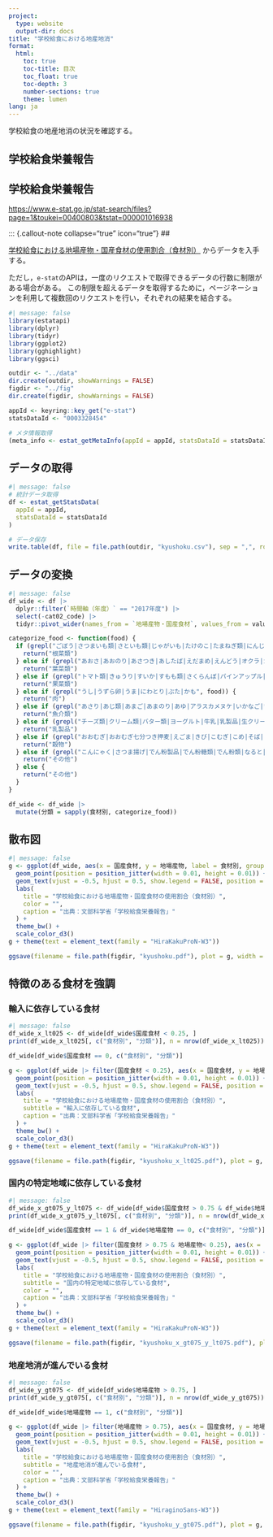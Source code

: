 ```yaml
---
project:
  type: website
  output-dir: docs
title: "学校給食における地産地消"
format:
  html:
    toc: true
    toc-title: 目次
    toc_float: true
    toc-depth: 3
    number-sections: true
    theme: lumen
lang: ja
---
```


学校給食の地産地消の状況を確認する。

## 学校給食栄養報告

::: {.callout-note collapse="true" icon="true"}
## 学校給食栄養報告

[https://www.e-stat.go.jp/stat-search/files?page=1&toukei=00400803&tstat=000001016938](https://www.e-stat.go.jp/stat-search/files?page=1&toukei=00400803&tstat=000001016938){target="_blank"}
:::

::: {.callout-note collapse="true" icon="true"}
## 

[学校給食における地場産物・国産食材の使用割合（食材別）](https://www.e-stat.go.jp/stat-search/database?statdisp_id=0003328454){target="_blank"} からデータを入手する。

ただし，`e-stat`のAPIは，一度のリクエストで取得できるデータの行数に制限がある場合がある。
この制限を超えるデータを取得するために，ページネーションを利用して複数回のリクエストを行い，それぞれの結果を結合する。

```r
#| message: false
library(estatapi)
library(dplyr)
library(tidyr)
library(ggplot2)
library(gghighlight)
library(ggsci)

outdir <- "../data"
dir.create(outdir, showWarnings = FALSE)
figdir <- "../fig"
dir.create(figdir, showWarnings = FALSE)

appId <- keyring::key_get("e-stat")
statsDataId <- "0003328454"

# メタ情報取得
(meta_info <- estat_getMetaInfo(appId = appId, statsDataId = statsDataId))
```


## データの取得

```r
#| message: false
# 統計データ取得
df <- estat_getStatsData(
  appId = appId,
  statsDataId = statsDataId
)

# データ保存
write.table(df, file = file.path(outdir, "kyushoku.csv"), sep = ",", row.names = FALSE)
```


## データの変換

```r
#| message: false
df_wide <- df |>
  dplyr::filter(`時間軸（年度）` == "2017年度") |>
  select(-cat02_code) |>
  tidyr::pivot_wider(names_from = `地場産物・国産食材`, values_from = value)

categorize_food <- function(food) {
  if (grepl("ごぼう|さつまいも類|さといも類|じゃがいも|たけのこ|たまねぎ類|にんじん類|れんこん|ビーツ|へちま|ヤーコン|れんこん|らっきょう類", food)) {
    return("根菜類")
  } else if (grepl("あおさ|あおのり|あさつき|あしたば|えだまめ|えんどう|オクラ|カリフラワー|キャベツ類|こまつな|ししとう|しゅんぎく|セロリ|とうがん|なす類|パセリ|ブロッコリー|ほうれんそう|みずな|みつば類|レタス類|せり|チンゲンサイ|バジル|ピーマン類|ひらたけ類|ふき類|べにばないんげん|みぶな|ミズナ|メキャベツ|モロヘイヤ|パクチョイ|からしな|たいさい類|はやとうり", food)) {
    return("葉菜類")
  } else if (grepl("トマト類|きゅうり|すいか|すもも類|さくらんぼ|パインアップル|バナナ|びわ|ぶどう|ブルーベリー|マンゴー|メロン|もも類|りんご|なし類|いちご|いちじく|オリーブ|キウイフルーツ|かき", food)) {
    return("果菜類")
  } else if (grepl("うし|うずら卵|うま|にわとり|ぶた|かも", food)) {
    return("肉")
  } else if (grepl("あさり|あじ類|あまご|あまのり|あゆ|アラスカメヌケ|いかなご|いか類|いとよりだい|いわし類|いわな|えび類|えそ（魚類）|おきあみ|かさご|かじき類|かつお類|かに類|かます|かれい類|かわはぎ|きびなご|くじら|ぐち|くらげ|このしろ|さけ・ます類|さば類|さめ類|さより|さわら|さんま|しいら|ししゃも類|しゃこ|しらす|すずき|せり|たい類|たこ類|たちうお|たら類|とびうお|どじょう|にぎす|にしん|はたはた|はまち|ひらまさ|ふぐ|ぶり|ほたてがい|ほっけ|ほんもろこ（魚類）|まぐろ類|みずかけな|メルルーサ（魚類）|もずく類|やまめ|わかさぎ|わかめ|ホキ|したびらめ", food)) {
    return("魚介類")
  } else if (grepl("チーズ類|クリーム類|バター類|ヨーグルト|牛乳|乳製品|生クリーム|粉ミルク|液状乳類|発酵乳・乳酸菌飲料|粉乳類|練乳類", food)) {
    return("乳製品")
  } else if (grepl("おおむぎ|おおむぎ七分つき押麦|えごま|きび|こむぎ|こめ|そば|とうもろこし|雑穀", food)) {
    return("穀物")
  } else if (grepl("こんにゃく|さつま揚げ|でん粉製品|でん粉糖類|でん粉類|なると|つみれ|てんぐさ|とさかのり|焼き竹輪|焼き抜きかまぼこ|蒸しかまぼこ|とんぶり", food)) {
    return("その他")
  } else {
    return("その他")
  }
}

df_wide <- df_wide |>
  mutate(分類 = sapply(食材別, categorize_food))
```


## 散布図

```r
#| message: false
g <- ggplot(df_wide, aes(x = 国産食材, y = 地場産物, label = 食材別, group = 分類, colour = 分類)) +
  geom_point(position = position_jitter(width = 0.01, height = 0.01)) +
  geom_text(vjust = -0.5, hjust = 0.5, show.legend = FALSE, position = position_jitter(width = 0.01, height = 0.01), check_overlap = TRUE) +
  labs(
    title = "学校給食における地場産物・国産食材の使用割合（食材別）",
    color = "",
    caption = "出典：文部科学省「学校給食栄養報告」"
  ) +
  theme_bw() +
  scale_color_d3()
g + theme(text = element_text(family = "HiraKakuProN-W3"))

ggsave(filename = file.path(figdir, "kyushoku.pdf"), plot = g, width = 8, height = 8)
```


## 特徴のある食材を強調

### 輸入に依存している食材

```r
#| message: false
df_wide_x_lt025 <- df_wide[df_wide$国産食材 < 0.25, ]
print(df_wide_x_lt025[, c("食材別", "分類")], n = nrow(df_wide_x_lt025))

df_wide[df_wide$国産食材 == 0, c("食材別", "分類")]

g <- ggplot(df_wide |> filter(国産食材 < 0.25), aes(x = 国産食材, y = 地場産物, label = 食材別, group = 分類, colour = 分類)) +
  geom_point(position = position_jitter(width = 0.01, height = 0.01)) +
  geom_text(vjust = -0.5, hjust = 0.5, show.legend = FALSE, position = position_jitter(width = 0.01, height = 0.01), check_overlap = TRUE) +
  labs(
    title = "学校給食における地場産物・国産食材の使用割合（食材別）",
    subtitle = "輸入に依存している食材",
    caption = "出典：文部科学省「学校給食栄養報告」"
  ) +
  theme_bw() +
  scale_color_d3()
g + theme(text = element_text(family = "HiraKakuProN-W3"))

ggsave(filename = file.path(figdir, "kyushoku_x_lt025.pdf"), plot = g, width = 8, height = 8)
```

### 国内の特定地域に依存している食材

```r
#| message: false
df_wide_x_gt075_y_lt075 <- df_wide[df_wide$国産食材 > 0.75 & df_wide$地場産物 < 0.25, ]
print(df_wide_x_gt075_y_lt075[, c("食材別", "分類")], n = nrow(df_wide_x_gt075_y_lt075))

df_wide[df_wide$国産食材 == 1 & df_wide$地場産物 == 0, c("食材別", "分類")]

g <- ggplot(df_wide |> filter(国産食材 > 0.75 & 地場産物< 0.25), aes(x = 国産食材, y = 地場産物, label = 食材別, group = 分類, colour = 分類)) +
  geom_point(position = position_jitter(width = 0.01, height = 0.01)) +
  geom_text(vjust = -0.5, hjust = 0.5, show.legend = FALSE, position = position_jitter(width = 0.01, height = 0.01), check_overlap = TRUE) +
  labs(
    title = "学校給食における地場産物・国産食材の使用割合（食材別）",
    subtitle = "国内の特定地域に依存している食材",
    color = "",
    caption = "出典：文部科学省「学校給食栄養報告」"
  ) +
  theme_bw() +
  scale_color_d3()
g + theme(text = element_text(family = "HiraKakuProN-W3"))

ggsave(filename = file.path(figdir, "kyushoku_x_gt075_y_lt075.pdf"), plot = g, width = 8, height = 8)
```

### 地産地消が進んでいる食材

```r
#| message: false
df_wide_y_gt075 <- df_wide[df_wide$地場産物 > 0.75, ]
print(df_wide_y_gt075[, c("食材別", "分類")], n = nrow(df_wide_y_gt075))

df_wide[df_wide$地場産物 == 1, c("食材別", "分類")]

g <- ggplot(df_wide |> filter(地場産物 > 0.75), aes(x = 国産食材, y = 地場産物, label = 食材別, group = 分類, colour = 分類)) +
  geom_point(position = position_jitter(width = 0.01, height = 0.01)) +
  geom_text(vjust = -0.5, hjust = 0.5, show.legend = FALSE, position = position_jitter(width = 0.01, height = 0.01), check_overlap = TRUE) +
  labs(
    title = "学校給食における地場産物・国産食材の使用割合（食材別）",
    subtitle = "地産地消が進んでいる食材",
    color = "",
    caption = "出典：文部科学省「学校給食栄養報告」"
  ) +
  theme_bw() +
  scale_color_d3()
g + theme(text = element_text(family = "HiraginoSans-W3"))

ggsave(filename = file.path(figdir, "kyushoku_y_gt075.pdf"), plot = g, width = 8, height = 8)
```
